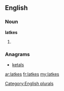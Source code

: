==English==

===Noun===
'''latkes'''

# {{plural of|[[latke]]}}

===Anagrams===
* [[ketals#English|ketals]]

[[Category:English plurals]]

[[ar:latkes]]
[[fr:latkes]]
[[my:latkes]]